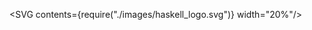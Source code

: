 

<SVG contents={require("./images/haskell_logo.svg")} width="20%"/>
<Title contents="Semigroups and monoids"/>

```haskell
palindrome :: String -> String
palindrome = id <> reverse

-- In REPL:
palindrome "Semigroups and monoids"
```

```notes
- Syntax is now mostly behind us, now it will be mostly concepts
```

---

## Table of contents

- Introduction
- Semigroups
- Monoids
- Foldable
- Exercises

---

## Introduction

- Haskell is *value-focused*
- In what possible ways can we combine values?

```haskell
-- Numbers: combinable in 2 ways
1 + 2
3 * 4

-- Lists and strings: 1 way to combine
[1, 2, 3] ++ [4, 5, 6]
"abc" ++ "def"
```

---

## Introduction

- Can we generalize this idea?

```haskell
(+)  :: Num a => a      -> a      -> a
(*)  :: Num a => a      -> a      -> a
(++) ::          String -> String -> String
```

---

## Semigroups (in math)

> A semigroup is an **algebraic structure** consisting of a **set** together with an **associative binary operation**.

```notes
Definition as found on wikipedia. https://en.wikipedia.org/wiki/Semigroup
Showing more mathy terms to get acquainted with it
```

---

## Semigroups (for programmers)

1. **algebraic structure**: a type (ADT)
2. **set**: all possible values a type can assume
3. **associative binary operation**: function that combines 2 values

---

```haskell Semigroups (in Haskell)
class Semigroup a where
  -- read as: "append" operator
  (<>) :: a -> a -> a
  sconcat :: NonEmpty a -> a
  stimes :: Integral b => b -> a -> a
  {-# MINIMAL (<>) #-}


-- Some example instances
instance Semigroup [a] where
  a <> b = a ++ b
  -- can also be written as: (<>) = (++)

instance Semigroup (First a) where
  a <> _ = a

instance Semigroup (Last a) where
  _ <> b = b

-- there are *many* other instances for other datatypes!
-- (enter ":i Semigroup" in REPL)
----
1:6 > Semigroup typeclass
9:12 > Implementation for lists
14:15 > Implementation for "first"
17:21 > Implementation for "last"
```

---

## Semigroups (in Haskell)

- Multiple solutions possible? &#x2192; newtypes!

```haskell
newtype Sum = Sum Int
newtype Product = Product Int

instance Semigroup Sum where
  (Sum a) <> (Sum b) = Sum (a + b)

instance Semigroup Product where
  (Product a) <> (Product b) = Product (a * b)
```

```notes
- These are dumbed down versions of the actual datatypes, to focus more on the newtypes in combination with typeclasses
- Some wrapping and unwrapping is needed, but this can be automated away mostly.
- Tip: `:i Semigroup` in REPL
```

---

## Semigroup laws

1. a <> (b <> c) = (a <> b) <> c

```notes
- Laws always have to be valid, to avoid unexpected behavior when people use a typeclass
- Associativity has important consequences: easy to parallellize, order doesn't matter! (map reduce, ...)
```

---

```haskell Checking laws using PBT
-- In Span.hs
type Pos = Int
data Span = Span Pos Pos
  deriving (Eq, Show)

instance Semigroup Span where
  (Span start1 end1) <> (Span start2 end2) =
    Span (min start1 start2) (max end1 end2)


-- In a helper file for tests
import Hedgehog

semigroupProperties :: (Eq a, Show a, Semigroup a) => Gen a -> Property
semigroupProperties gen = property $ do
  a <- forAll gen
  b <- forAll gen
  c <- forAll gen
  a <> (b <> c) === (a <> b) <> c

-- In test file
import Hedgehog
import Test.Tasty
import Test.Tasty.Hedgehog
import qualified Hedgehog.Range as Range
import qualified Hedgehog.Gen as Gen


test_spanIsSemigroup :: [TestTree]
test_spanIsSemigroup = [testProperty "span is a semigroup" spanIsSemigroup]


spanGen :: Gen Span
spanGen =
  let range = Range.linear 0 10000
   in Span <$> Gen.int range
           <*> Gen.int range

spanIsSemigroup :: Property
spanIsSemigroup = semigroupProperties spanGen
----
1:8 > Span semigroup definition
11:19 > Generic property helper (works for all semigroups!)
21:26 > Some imports
29:30 > Hooking property into the test suite
33:37 > Generator for a span
39:40 > Actual property
```

```notes
- Short example of how to do property based testing
- Generator can be reused for other properties
- Helpers can be defined for testing common properties of data types
- Helpers closely resembles the initial laws
```

---

## Checking laws using PBT

```haskell
-- Bad instance to showcase errors:
instance Semigroup Span where
  (Span begin1 end1) <> (Span begin2 end2) =
    let badStart =
          if begin1 `mod` 2 == 0
            then begin1 - 1
            else begin2
    in Span badStart (max end1 end2)
```

---

## Checking laws using PBT

![](./images/pbt_semigroup.png)

---

## Monoids

- Similar to semigroup, also has **neutral element**
- Extra requirements &#x2192; less monoids than semigroups
- But: more power / usable in more situations

<VennDiagram data={[
  { values: ["Monoids"], size: 1 },
  { values: ["Semigroups"], size: 5 },
  { values: ["Semigroups", "Monoids"], size: 1 }
  ]} />

---

```haskell Monoids in Haskell
class Semigroup a => Monoid a where
  mempty :: a
  mconcat :: [a] -> a
  mappend :: a -> a -> a  -- same as (<>) in Semigroup
  {-# MINIMAL mempty #-}

instance Monoid [a] where
  mempty = []

instance Monoid Sum where
  mempty = Sum 0

instance Monoid Product where
  mempty = Product 1
----
1:5 > Monoid typeclass
7:8 > Implementation for lists
10:11 > Implementation for sums
13:14 > Implementation for products
```

---

## Monoid laws

1. a <> (b <> c) = (a <> b) <> c
2. mempty <> a = a <> mempty = a

```notes
Can write hedgehog tests for this too!
```

---

```haskell Some more examples
newtype All = All Bool
newtype Any = Any Bool

instance Semigroup All where
  (All a) <> (All b) = All (a && b)

instance Monoid All where
  mempty = All True

instance Semigroup Any where
  (Any a) <> (Any b) = Any (a || b)

instance Monoid Any where
  mempty = Any False

instance Semigroup b => Semigroup (a -> b) where
  f1 <> f2 = \\a -> f1 a <> f2 a

instance Monoid b => Monoid (a -> b) where
  mempty = \\a -> mempty  -- or: const mempty
----
1:14 > All and any monoids
16:20 > Function monoid
```

```notes
Note: since functions are curried, this will work for any arity function where last argument is monoid!
```

---

```haskell Foldable typeclass
class Foldable (t :: * -> *) where
  fold :: Monoid m => t m -> m
  foldMap :: Monoid m => (a -> m) -> t a -> m
  foldr' :: (a -> b -> b) -> b -> t a -> b
  foldl' :: (b -> a -> b) -> b -> t a -> b
  foldr1 :: (a -> a -> a) -> t a -> a
  foldl1 :: (a -> a -> a) -> t a -> a
  foldr :: (a -> b -> b) -> b -> t a -> b
  foldl :: (b -> a -> b) -> b -> t a -> b
  toList :: t a -> [a]
  null :: t a -> Bool
  length :: t a -> Int
  elem :: Eq a => a -> t a -> Bool
  maximum :: Ord a => t a -> a
  minimum :: Ord a => t a -> a
  sum :: Num a => t a -> a
  product :: Num a => t a -> a
  {-# MINIMAL foldMap | foldr #-}
----
* > Foldable typeclass
1:7 > Most interesting functions
```

```notes
- Foldable defines all kinds of folds
- foldr' / foldl': strict variants, the others are more likely to cause space leaks
- Some functions of Foldable work for any monoid
- Watch out: foldr1 and foldl1 can raise exceptions (not total!)
```

---

```haskell Foldable in action
-- in Repl:
> foldMap (+1) [Sum 1, Sum 2, Sum 3]
Sum {getSum = 9}

> foldMap (+1) $ Node (Sum 1) [Node (Sum 2) [], Node (Sum 3) []]
Sum {getSum = 9}

> fold $ Node (Sum 1) [Node (Sum 2) [], Node (Sum 3) []]
Sum {getSum = 6}

> fold $ Node [Sum 1]
          [ Node [Sum 2, Sum 3] []
          , Node [Sum 4] []
          ]
[Sum {getSum = 1},Sum {getSum = 5},Sum {getSum = 4}]

> fold . fold $ Node [Sum 1]
                  [ Node [Sum 2, Sum 3] []
                  , Node [Sum 4, Sum 5] []
                  ]
Sum {getSum = 15}
----
1:3 > Mapping + folding lists
5:6 > Mapping + folding trees
8:9 > Folding trees
11:15 > Folding: Tree [Sum Int] to [Sum Int]
17:21 > Folding: Tree [Sum Int] to Sum Int
```

```notes
- Very easy to add / remove a layer of monoids, keeps working!
```

---

```haskell Final example: multiple configurations
type Port = Int

data PartialConfig
  = PartialConfig
  { pcPort :: Last Port
  , pcCertFile :: Last Path
  -- other options ...
  }

instance Semigroup PartialConfig where
  a <> b =
    -- following 2 lines have similar behavior
    let port = pcPort a <> pcPort b
        certFile = foldMap pcCertFile [a, b]
    in PartialConfig port certFile

instance Monoid PartialConfig where
  mempty = PartialConfig mempty mempty


data Config
  = Config
  { cPort :: Port
  , cCertFile :: Path
  -- other options ...
  }

type ConfigError = Text


toConfig :: Port -> PartialConfig -> Either ConfigError Config
toConfig defaultPort config = do
  let port = fromMaybe defaultPort $ getLast $ pcPort config
  certFile <- note "Missing cert file location" $ getLast $ pcCertFile config
  -- process other options...
  pure $ Config port certFile

-- Pretend some of these functions exist and all return partial configs
-- NOTE: we need IO here for reading files/CLI input
getConfig :: IO (Either ConfigError Config)
getConfig = do
  homeDir <- getHomeDirectory
  homeConfig <- parseFileConfig (homeDir </> "my-config.yaml")
  currentDirConfig <- parseFileConfig ("." </> "my-config.yaml")
  cliConfig <- parseCLIConfig
  pure $ toConfig 8000 $ fold [homeConfig, currentDirConfig, cliConfig]
----
1:8 > Defining a composable config type
10:18 > Semigroup and monoid instances
21:26 > Actual config data type
28 > Type synonym for readability
31:36 > Function for computing actual config
38:46 > Composing partial configs into 1 result (later values win)
```

```notes
- "note" is from errors package (Control.Error.Util)
- "getHomeDirectory" is from System.Directory
- (</>) operator is from System.FilePath
- Note: Only last function uses IO
```

---

## Conclusion

![Monoids, monoids everywhere](./images/monoids_everywhere.jpg)

- Lots of opportunities for composing values
- Easy to use
- Can greatly simplify code

---

## Not mentioned today

- [Magmas](http://hackage.haskell.org/package/magma)
- [Groups](http://hackage.haskell.org/package/groups)

---

## Links

- [Magmas, semigroups and monoids](http://miranpark.com/posts/magmas-semigroups-and-monoids-oh-my/)
- [Diagrams package](https://archives.haskell.org/projects.haskell.org/diagrams/gallery.html)

---

## Next time

- Functors

---

## Exercises

- Try thinking of other semigroups and monoids
- Write instances for them
- Remaining exercises of last time
- build a simple TODO list app

